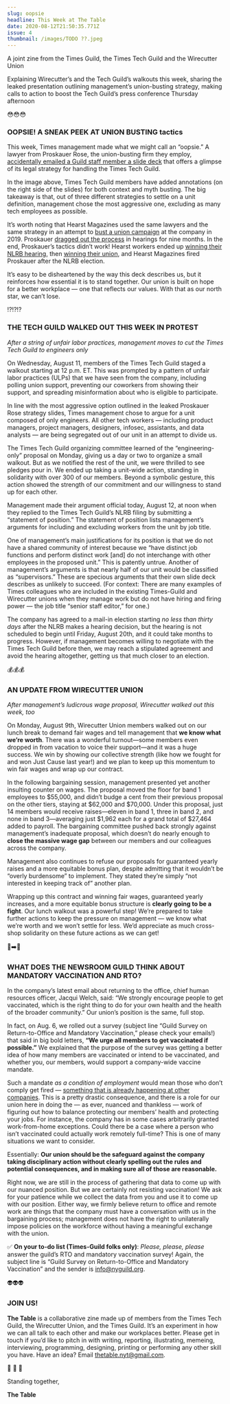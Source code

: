 ```yaml
---
slug: oopsie
headline: This Week at The Table
date: 2020-08-12T21:50:35.771Z
issue: 4
thumbnail: /images/TODO ??.jpeg
---
```


A joint zine from the Times Guild, the Times Tech Guild and the Wirecutter Union

Explaining Wirecutter’s and the Tech Guild’s walkouts this week, sharing the leaked presentation outlining management’s union-busting strategy, making calls to action to boost the Tech Guild’s press conference Thursday afternoon

<FullBleedImage alt="A seven by seven grid of tech workers on Zoom, using identical red backgrounds and raising their fists in solidarity." src="/images/the-table/8-11-tech-walkout-zoom.png" title="More than 330 members of the Times Tech Guild walked out Wednesday to protest ULPs and the attempted division of the unit." />

<CenteredContent>😳😳😳</CenteredContent>

### OOPSIE! A SNEAK PEEK AT UNION BUSTING tactics

This week, Times management made what we might call an “oopsie.” A lawyer from  Proskauer Rose, the union-busting firm they employ, [accidentally emailed a Guild staff member a slide deck](https://www.thedailybeast.com/ny-times-lawyers-accidentally-send-private-strategy-memo-to-staff-union?ref=author) that offers a glimpse of its legal strategy for handling the Times Tech Guild.

<FullBleedImage alt="A slide from Proskauer's anti-union deck, highlighting the decision to be made and operating principles" src="/images/the-table/08-09-proskauer-slide.png" title="More than 330 members of the Times Tech Guild walked out Wednesday to protest ULPs and the attempted division of the unit." />

In the image above, Times Tech Guild members have added annotations (on the right side of the slides) for both context and myth busting. The big takeaway is that, out of three different strategies to settle on a unit definition, management chose the most aggressive one, excluding as many tech employees as possible.

It’s worth noting that Hearst Magazines used the same lawyers and the same strategy in an attempt to [bust a union campaign](https://www.vice.com/en/article/qvg7xq/wow-hearst-set-up-a-whole-website-dedicated-to-union-busting) at the company in 2019. Proskauer [dragged out the process](https://nymag.com/intelligencer/2020/05/hearst-loses-big-at-the-national-labor-relations-board.html) in hearings for nine months. In the end, Proskauer’s tactics didn’t work! Hearst workers ended up [winning their NLRB hearing](https://nymag.com/intelligencer/2020/05/hearst-loses-big-at-the-national-labor-relations-board.html), then [winning their union](https://www.wgaeast.org/hearst-magazines-win-vote-to-unionize-with-the-writers-guild-of-america-east/), and Hearst Magazines fired Proskauer after the NLRB election.

It’s easy to be disheartened by the way this deck describes us, but it reinforces how essential it is to stand together. Our union is built on hope for a better workplace — one that reflects our values. With that as our north star, we can’t lose.

<CenteredContent>⁉️⁉️⁉️</CenteredContent>

### THE TECH GUILD WALKED OUT THIS WEEK IN PROTEST

*After a string of unfair labor practices, management moves to cut the Times Tech Guild to engineers only*

On Wednesday, August 11, members of the Times Tech Guild staged a walkout starting at 12 p.m. ET. This was prompted by a pattern of unfair labor practices (ULPs) that we have seen from the company, including polling union support, preventing our coworkers from showing their support, and spreading misinformation about who is eligible to participate. 

In line with the most aggressive option outlined in the leaked Proskauer Rose strategy slides, Times management chose to argue for a unit composed of only engineers. All other tech workers — including product managers, project managers, designers, infosec, assistants, and data analysts — are being segregated out of our unit in an attempt to divide us. 

The Times Tech Guild organizing committee learned of the “engineering-only” proposal on Monday, giving us a day or two to organize a small walkout. But as we notified the rest of the unit, we were thrilled to see pledges pour in. We ended up taking a unit-wide action, standing in solidarity with over 300 of our members. Beyond a symbolic gesture, this action showed the strength of our commitment and our willingness to stand up for each other.

Management made their argument official today, August 12, at noon when they replied to the Times Tech Guild’s NLRB filing by submitting a “statement of position.” The statement of position lists management’s arguments for including and excluding workers from the unit by job title. 

One of management’s main justifications for its position is that we do not have a shared community of interest because we “have distinct job functions and perform distinct work [and] do not interchange with other employees in the proposed unit.” This is patently untrue. Another of management’s arguments is that nearly half of our unit would be classified as “supervisors.” These are specious arguments that their own slide deck describes as unlikely to succeed. (For context: There are many examples of Times colleagues who are included in the existing Times-Guild and Wirecutter unions when they manage work but do not have hiring and firing power — the job title “senior staff editor,” for one.)

The company has agreed to a mail-in election starting *no less than thirty days* after the NLRB makes a hearing decision, but the hearing is not scheduled to begin until Friday, August 20th, and it could take months to progress. However, if management becomes willing to negotiate with the Times Tech Guild before then, we may reach a stipulated agreement and avoid the hearing altogether, getting us that much closer to an election.

<CenteredContent>💰💰💰</CenteredContent>

### AN UPDATE FROM WIRECUTTER UNION

*After management’s ludicrous wage proposal, Wirecutter walked out this week, too*

On Monday, August 9th, Wirecutter Union members walked out on our lunch break to demand fair wages and tell management that **we know what we’re worth**. There was a wonderful turnout—some members even dropped in from vacation to voice their support—and it was a huge success. We win by showing our collective strength (like how we fought for and won Just Cause last year!) and we plan to keep up this momentum to win fair wages and wrap up our contract. 

<FullBleedImage alt="An image of a tweet by @wirecutterunion which reads 'The median salary of Wirecutter Union members is $43,000 less than the median salary of our colleagues in The New York Times newsroom, despite our work appearing besides theirs in print and on the web.' The tweet has four images demonstrating Wirecutter articles appearing alongside as referenced." src="/images/08-09-tweet-wirecutter-1.png"  />

In the following bargaining session, management presented yet another insulting counter on wages. The proposal moved the floor for band 1 employees to $55,000, and didn’t budge a cent from their previous proposal on the other tiers, staying at $62,000 and $70,000. Under this proposal, just 14 members would receive raises—eleven in band 1, three in band 2, and none in band 3—averaging just $1,962 each for a grand total of $27,464 added to payroll. The bargaining committee pushed back strongly against management’s inadequate proposal, which doesn’t do nearly enough to **close the massive wage gap** between our members and our colleagues across the company.

Management also continues to refuse our proposals for guaranteed yearly raises and a more equitable bonus plan, despite admitting that it wouldn’t be “overly burdensome” to implement. They stated they’re simply “not interested in keeping track of” another plan. 

<FullBleedImage alt="An image of a tweet by @wirecutterunion which reads 'We work second and third jobs to make ends meet. The Times is debt-free & has nearly $1 billion in reserves. The Times will pay $40.6m in dividends to shareholders--a 12% jump from last year. We're asking for $862k to be shared among our ~70 members--that's <2% of the dividends!'" src="/images/08-09-tweet-wirecutter-2.png"  />

Wrapping up this contract and winning fair wages, guaranteed yearly increases, and a more equitable bonus structure is **clearly going to be a fight**. Our lunch walkout was a powerful step! We’re prepared to take further actions to keep the pressure on management — we know what we’re worth and we won’t settle for less. We’d appreciate as much cross-shop solidarity on these future actions as we can get!

<CenteredContent>👫➡️🏢</CenteredContent>

### WHAT DOES THE NEWSROOM GUILD THINK ABOUT MANDATORY VACCINATION AND RTO?

In the company’s latest email about returning to the office, chief human resources officer, Jacqui Welch, said: “We strongly encourage people to get vaccinated, which is the right thing to do for your own health and the health of the broader community.” Our union’s position is the same, full stop. 

In fact, on Aug. 6, we rolled out a survey (subject line “Guild Survey on Return-to-Office and Mandatory Vaccination,” please check your emails!) that said in big bold letters, **“We urge all members to get vaccinated if possible.”** We explained that the purpose of the survey was getting a better idea of how many members are vaccinated or intend to be vaccinated, and whether you, our members, would support a company-wide vaccine mandate.

Such a mandate *as a condition of employment* would mean those who don’t comply get fired — [something that is already happening at other companies](https://www.reuters.com/world/us/cnn-fires-three-employees-who-came-office-unvaccinated-memo-2021-08-06/). This is a pretty drastic consequence, and there is a role for our union here in doing the — as ever, nuanced and thankless — work of figuring out how to balance protecting our members’ health and protecting your jobs. For instance, the company has in some cases arbitrarily granted work-from-home exceptions. Could there be a case where a person who isn’t vaccinated could actually work remotely full-time? This is one of many situations we want to consider.

Essentially: **Our union should be the safeguard against the company taking disciplinary action without clearly spelling out the rules and potential consequences, and in making sure all of those are reasonable.** 

Right now, we are still in the process of gathering that data to come up with our nuanced position. But we are certainly not resisting vaccination! We ask for your patience while we collect the data from you and use it to come up with our position. Either way, we firmly believe return to office and remote work are things that the company must have a conversation with us in the bargaining process; management does not have the right to unilaterally impose policies on the workforce without having a meaningful exchange with the union.

✅ **On your to-do list (Times-Guild folks only)**: *Please, please, please* answer the guild’s RTO and mandatory vaccination survey! Again, the subject line is “Guild Survey on Return-to-Office and Mandatory Vaccination” and the sender is info@nyguild.org.

<CenteredContent>👽👽👽</CenteredContent>

### JOIN US!

**The Table** is a collaborative zine made up of members from the Times Tech Guild, the Wirecutter Union, and the Times Guild. It’s an experiment in how we can all talk to each other and make our workplaces better. Please get in touch if you’d like to pitch in with writing, reporting, illustrating, memeing, interviewing, programming, designing, printing or performing any other skill you have. Have an idea? Email thetable.nyt@gmail.com.

<FullBleedImage alt="A gif of the little green men aliens from the Toy Story movies saying 'ooooooooooooh' in unison." src="/images/the-table/lgms.png"/>

<CenteredContent>💚 💙 💜</CenteredContent>

Standing together, 

**The Table**